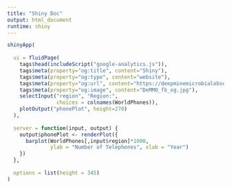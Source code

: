 ```yaml
---
title: "Shiny Doc"
output: html_document
runtime: shiny
---
```


```r


shinyApp(
  
  ui = fluidPage(
    tags$head(includeScript("google-analytics.js")),
    tags$meta(property="og:title", content="Shiny"),
    tags$meta(property="og:type", content="website"),
    tags$meta(property="og:url", content="https://deepminemicrobialobservatory.com/shiny/sample-apps/rmd/"),
    tags$meta(property="og:image", content="DeMMO_fb_og.jpg"),
    selectInput("region", "Region:", 
                choices = colnames(WorldPhones)),
    plotOutput("phonePlot", height=270)
  ),
  
  server = function(input, output) {
    output$phonePlot <- renderPlot({
      barplot(WorldPhones[,input$region]*1000, 
              ylab = "Number of Telephones", xlab = "Year")
    })
  },
  
  options = list(height = 345)
)
```